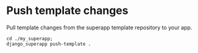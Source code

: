 # Push template changes

Pull template changes from the superapp template repository to your app.

```shell
cd ./my_superapp;
django_superapp push-template .
```

